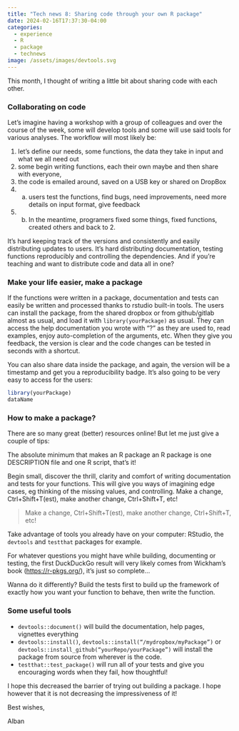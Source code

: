 ```yaml
---
title: "Tech news 8: Sharing code through your own R package"
date: 2024-02-16T17:37:30-04:00
categories:
  - experience
  - R
  - package
  - technews
image: /assets/images/devtools.svg
---
```


This month, I thought of writing a little bit about sharing code with each other.

### Collaborating on code

Let’s imagine having a workshop with a group of colleagues and over the course of the week, some will develop tools and some will use said tools for various analyses. The workflow will most likely be:

1. let’s define our needs, some functions, the data they take in input and what we all need out
2. some begin writing functions, each their own maybe and then share with everyone,
3. the code is emailed around, saved on a USB key or shared on DropBox
4. a. users test the functions, find bugs, need improvements, need more details on input format, give feedback
4. b. In the meantime, programers fixed some things, fixed functions, created others and back to 2.

It’s hard keeping track of the versions and consistently and easily distributing updates to users. It’s hard distributing documentation, testing functions reproducibly and controlling the dependencies.
And if you’re teaching and want to distribute code and data all in one?

### Make your life easier, make a package

If the functions were written in a package, documentation and tests can easily be written and processed thanks to rstudio built-in tools. The users can install the package, from the shared dropbox or from github/gitlab almost as usual, and load it with `library(yourPackage)` as usual. They can access the help documentation you wrote with “?” as they are used to, read examples, enjoy auto-completion of the arguments, etc.
When they give you feedback, the version is clear and the code changes can be tested in seconds with a shortcut.

You can also share data inside the package, and again, the version will be a timestamp and get you a reproducibility badge. It’s also going to be very easy to access for the users:

``` r
library(yourPackage)
dataName
```

### How to make a package?

There are so many great (better) resources online! But let me just give a couple of tips:  

The absolute minimum that makes an R package an R package is one DESCRIPTION file and one R script, that’s it!

Begin small, discover the thrill, clarity and comfort of writing documentation and tests for your functions. This will give you ways of imagining edge cases, eg thinking of the missing values, and controlling. Make a change, Ctrl+Shift+T(est), make another change, Ctrl+Shift+T, etc!

> Make a change, Ctrl+Shift+T(est), make another change, Ctrl+Shift+T, etc!

Take advantage of tools you already have on your computer: RStudio, the `devtools` and `testthat` packages for example.

For whatever questions you might have while building, documenting or testing, the first DuckDuckGo result will very likely comes from Wickham’s book (<https://r-pkgs.org/>), it’s just so complete…

Wanna do it differently? Build the tests first to build up the framework of exactly how you want your function to behave, then write the function.

### Some useful tools

- `devtools::document()` will build the documentation, help pages, vignettes everything
- `devtools::install()`, `devtools::install(“/mydropbox/myPackage”)` or `devtools::install_github(“yourRepo/yourPackage”)` will install the package from source from wherever is the code.
- `testthat::test_package()` will run all of your tests and give you encouraging words when they fail, how thoughtful!

I hope this decreased the barrier of trying out building a package. I hope however that it is not decreasing the impressiveness of it!

Best wishes,

Alban
